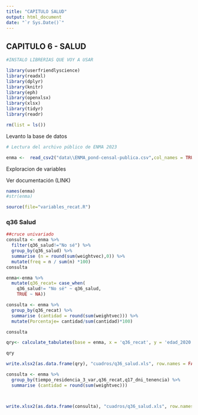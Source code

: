 ```yaml
---
title: "CAPITULO SALUD"
output: html_document
date: "`r Sys.Date()`"
---
```



## CAPITULO 6 - SALUD



```r

#INSTALO LIBRERIAS QUE VOY A USAR

library(userfriendlyscience)
library(readxl)
library(dplyr)
library(knitr)
library(eph)
library(openxlsx)
library(xlsx)
library(tidyr)
library(readr)

rm(list = ls())

```

Levanto la base de datos

```r

# Lectura del archivo público de ENMA 2023

enma <-  read_csv2("data\\ENMA_pond-censal-publica.csv",col_names = TRUE,col_types = NULL)


```

Exploracion de variables

Ver documentación (LINK)

```r
names(enma)
#str(enma)

source(file="variables_recat.R") 
```

### q36 Salud
```r

##cruce univariado
consulta <- enma %>% 
  filter(q36_salud!="No sé") %>%
  group_by(q36_salud) %>% 
  summarise (n = round(sum(weightvec),0)) %>%
  mutate(freq = n / sum(n) *100)
consulta
```


```r

enma<-enma %>% 
  mutate(q36_recat= case_when(
    q36_salud!= "No sé" ~ q36_salud,
    TRUE ~ NA))

consulta <- enma %>% 
  group_by(q36_recat) %>% 
  summarise (cantidad = round(sum(weightvec))) %>%
  mutate(Porcentaje= cantidad/sum(cantidad)*100) 

consulta


```



```r


qry<- calculate_tabulates(base = enma, x = 'q36_recat', y = 'edad_2020', add.percentage ='col', add.totals = 'row',weights = 'weightvec')

qry

write.xlsx2(as.data.frame(qry), "cuadros/q36_salud.xls", row.names = FALSE, sheetName ="edad_2020",append = TRUE)
```



```r

consulta <- enma %>% 
  group_by(tiempo_residencia_3_var,q36_recat,q17_dni_tenencia) %>% 
  summarise (cantidad = round(sum(weightvec)))



write.xlsx2(as.data.frame(consulta), "cuadros/q36_salud.xls", row.names = FALSE, sheetName ="dni",append = TRUE)



```





